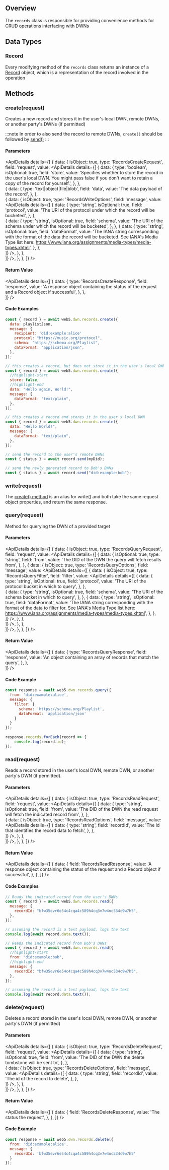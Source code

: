 
## Overview
The `records` class is responsible for providing convenience methods for CRUD operations interfacing with DWNs

## Data Types

### Record

Every modifying method of the `records` class returns an instance of a [Record](record) object, which is a representation of the record involved in the operation

<Divider type="slash"/>

<section class="api-docs">

## Methods

### create(request)

Creates a new record and stores it in the user's local DWN, remote DWNs, or another party's DWNs (if permitted)

:::note
In order to also send the record to remote DWNs, `create()` should be followed by [send()](record#senddid)
:::

#### Parameters

<ApiDetails
  details={[
    {
      data: {
        isObject: true,
        type: 'RecordsCreateRequest',
        field: 'request',
        value: <ApiDetails
                details={[
                {
                    data: {
                        type: 'boolean',
                        isOptional: true,
                        field: 'store',
                        value: 'Specifies whether to store the record in the user\'s local DWN. You might pass false if you don\'t want to retain a copy of the record for yourself.',
                    },
                },                   
                {
                    data: {
                        type: 'text|object|file|blob',
                        field: 'data',
                        value: 'The data payload of the record',
                    },
                },                                 
                {
                    data: {
                        isObject: true,
                        type: 'RecordsWriteOptions',
                        field: 'message',
                        value: <ApiDetails
                                details={[
                                {
                                    data: {
                                        type: 'string',
                                        isOptional: true,
                                        field: 'protocol',
                                        value: 'The URI of the protocol under which the record will be bucketed',
                                    },
                                },  
                                {
                                    data: {
                                        type: 'string',
                                        isOptional: true,
                                        field: 'schema',
                                        value: 'The URI of the schema under which the record will be bucketed',
                                    },
                                }, 
                                {
                                    data: {
                                        type: 'string',
                                        isOptional: true,
                                        field: 'dataFormat',
                                        value: 'The IANA string corresponding with the format of the data the record will be bucketed. See IANA\'s Media Type list here: https://www.iana.org/assignments/media-types/media-types.xhtml',
                                    },
                                },                                                                                                                            
                            ]}
                        />,
                    },
                },                                             
            ]}
          />,
      },
    },
  ]}
/>

#### Return Value

<ApiDetails
    details={[
    {
        data: {
            type: 'RecordsCreateResponse',
            field: 'response',
            value: 'A response object containing the status of the request and a Record object if successful',
        },
    },                              
  ]}
/>

#### Code Examples
```js
const { record } = await web5.dwn.records.create({
  data: playlistJson,
  message: {
    recipient: 'did:example:alice'
    protocol: "https://music.org/protocol",
    schema: "https://schema.org/Playlist",
    dataFormat: "application/json",
  },
});
```

```js
// this creates a record, but does not store it in the user's local DWN
const { record } = await web5.dwn.records.create({
  //highlight-start
  store: false,
  //highlight-end
  data: "Hello again, World!",
  message: {
    dataFormat: "text/plain",
  },
});
```

```js
// this creates a record and stores it in the user's local DWN
const { record } = await web5.dwn.records.create({
  data: "Hello World!",
  message: {
    dataFormat: "text/plain",
  },
});

// send the record to the user's remote DWNs
const { status } = await record.send(myDid); 

// send the newly generated record to Bob's DWNs
const { status } = await record.send("did:example:bob");

```


<Divider type="slash"/>

### write(request)

The [create() method](#createrequest) is an alias for write() and both take the same request object properties, and return the same response.

<Divider type="slash"/>

### query(request)

Method for querying the DWN of a provided target

#### Parameters

<ApiDetails
  details={[
    {
      data: {
        isObject: true,
        type: 'RecordsQueryRequest',
        field: 'request',
        value: <ApiDetails
                details={[
                {
                    data: {
                        isOptional: true,
                        type: 'string',
                        field: 'from',
                        value: 'The DID of the DWN the query will fetch results from',
                    },
                },
                {
                    data: {
                        isObject: true,
                        type: 'RecordsQueryOptions',
                        field: 'message',
                        value: <ApiDetails
                                details={[
                                {
                                    data: {
                                        isObject: true,
                                        type: 'RecordsQueryFilter',
                                        field: 'filter',
                                        value: <ApiDetails
                                                details={[
                                                {
                                                    data: {
                                                        type: 'string',
                                                        isOptional: true,
                                                        field: 'protocol',
                                                        value: 'The URI of the protocol bucket in which to query',
                                                    },
                                                },  
                                                {
                                                    data: {
                                                        type: 'string',
                                                        isOptional: true,
                                                        field: 'schema',
                                                        value: 'The URI of the schema bucket in which to query',
                                                    },
                                                }, 
                                                {
                                                    data: {
                                                        type: 'string',
                                                        isOptional: true,
                                                        field: 'dataFormat',
                                                        value: 'The IANA string corresponding with the format of the data to filter for. See IANA\'s Media Type list here: https://www.iana.org/assignments/media-types/media-types.xhtml',
                                                    },
                                                },                                                                                                                            
                                            ]}
                                        />,
                                    },
                                },                             
                            ]}
                        />,
                    },
                },                                             
            ]}
          />,
      },
    },
  ]}
/>


#### Return Value

<ApiDetails
    details={[
    {
        data: {
            type: 'RecordsQueryResponse',
            field: 'response',
            value: 'An object containing an array of records that match the query',
        },
    },                              
  ]}
/>

#### Code Example
```js
const response = await web5.dwn.records.query({
  from: 'did:example:alice',
  message: {
    filter: {
      schema: 'https://schema.org/Playlist',
      dataFormat: 'application/json'
    }
  }
});
  
response.records.forEach(record => {
    console.log(record.id);
});
```

<Divider type="slash"/>

### read(request)

Reads a record stored in the user's local DWN, remote DWN, or another party's DWN (if permitted).

#### Parameters

<ApiDetails
  details={[
    {
      data: {
        isObject: true,
        type: 'RecordsReadRequest',
        field: 'request',
        value: <ApiDetails
                details={[
                {
                    data: {
                        type: 'string',
                        isOptional: true,
                        field: 'from',
                        value: 'The DID of the DWN the read request will fetch the indicated record from',
                    },
                },                               
                {
                    data: {
                        isObject: true,
                        type: 'RecordsReadOptions',
                        field: 'message',
                        value: <ApiDetails
                                details={[
                                {
                                    data: {
                                        type: 'string',
                                        field: 'recordId',
                                        value: 'The id that identifies the record data to fetch',
                                    },
                                },                            
                            ]}
                        />,
                  },
                },                                             
            ]}
          />,
      },
    },
  ]}
/>

#### Return Value

<ApiDetails
  details={[
    {
      data: {
        field: 'RecordsReadResponse',
        value: 'A response object containing the status of the request and a Record object if successful',
      },
    },
  ]}
/>


#### Code Examples
```js
// Reads the indicated record from the user's DWNs
const { record } = await web5.dwn.records.read({
  message: {
    recordId: "bfw35evr6e54c4cqa4c589h4cq3v7w4nc534c9w7h5",
  },
});

// assuming the record is a text payload, logs the text
console.log(await record.data.text());
```

```js
// Reads the indicated record from Bob's DWNs
const { record } = await web5.dwn.records.read({
  //highlight-start
  from: "did:example:bob",
  //highlight-end
  message: {
    recordId: "bfw35evr6e54c4cqa4c589h4cq3v7w4nc534c9w7h5",
  },
});

// assuming the record is a text payload, logs the text
console.log(await record.data.text());
```

<Divider type="slash"/>

### delete(request)

Deletes a record stored in the user's local DWN, remote DWN, or another party's DWN (if permitted)

#### Parameters

<ApiDetails
  details={[
    {
      data: {
        isObject: true,
        type: 'RecordsDeleteRequest',
        field: 'request',
        value: <ApiDetails
                details={[
                {
                    data: {
                        type: 'string',
                        isOptional: true,
                        field: 'from',
                        value: 'The DID of the DWN the delete tombstone will be sent to',
                    },
                },                               
                {
                    data: {
                        isObject: true,
                        type: 'RecordsDeleteOptions',
                        field: 'message',
                        value: <ApiDetails
                                details={[
                                {
                                    data: {
                                        type: 'string',
                                        field: 'recordId',
                                        value: 'The id of the record to delete',
                                    },
                                },                            
                            ]}
                        />,
                  },
                },                                             
            ]}
          />,
      },
    },
  ]}
/>

#### Return Value

<ApiDetails
  details={[
    {
      data: {
        field: 'RecordsDeleteResponse',
        value: 'The status the request',
      },
    },
  ]}
/>


#### Code Example
```js
const response = await web5.dwn.records.delete({
  from: 'did:example:alice',
  message: {
    recordId: 'bfw35evr6e54c4cqa4c589h4cq3v7w4nc534c9w7h5'
  }
});
```

</section>
